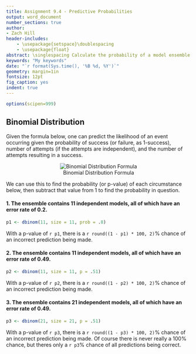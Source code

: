 ```yaml
---
title: Assignment 9.4 - Predictive Probabilities
output: word_document
number_sections: true
author: 
- Zach Hill
header-includes:
    - \usepackage{setspace}\doublespacing
    - \usepackage{float}
abstract: \singlespacing Calculate the probability of a model ensemble that uses simple majority voting making an incorrect prediction in the following scenarios. (Hint:\s Understanding how to use the binomial distribution will be useful in answering this question.)
keywords: "My keywords"
date: "`r format(Sys.time(), '%B %d, %Y')`"
geometry: margin=1in
fontsize: 12pt
fig_caption: yes
indent: true
---
```


```r
options(scipen=999)
```

## Binomial Distribution

Given the formula below, one can predict the likelihood of an event occurring given the probability of success (or failure, as 1-success), number of attempts (if the attempts are independent), and the number of attempts resulting in a success.

<center>
![Binomial Distribution Formula](./probability-distributions.png)
</center>

We can use this to find the probability (or p-value) of each circumstance below, then subtract that value from 1 to find the probability in question.

#### 1. The ensemble contains 11 independent models, all of which have an error rate of 0.2.
```r
p1 <- dbinom(11, size = 11, prob = .8)
```

With a p-value of `r p1`, there is a `r round((1 - p1) * 100, 2)`% chance of an incorrect prediction being made. 



#### 2. The ensemble contains 11 independent models, all of which have an error rate of 0.49.
```r
p2 <- dbinom(11, size = 11, p = .51)
```

With a p-value of `r p2`, there is a `r round((1 - p2) * 100, 2)`% chance of an incorrect prediction being made. 

#### 3. The ensemble contains 21 independent models, all of which have an error rate of 0.49.
```r
p3 <- dbinom(21, size = 21, p = .51)
```

With a p-value of `r p3`, there is a `r round((1 - p3) * 100, 2)`% chance of an incorrect prediction being made. Of course there is never really a 100% chance, but theres only a `r p3`% chance of all predictions being correct.